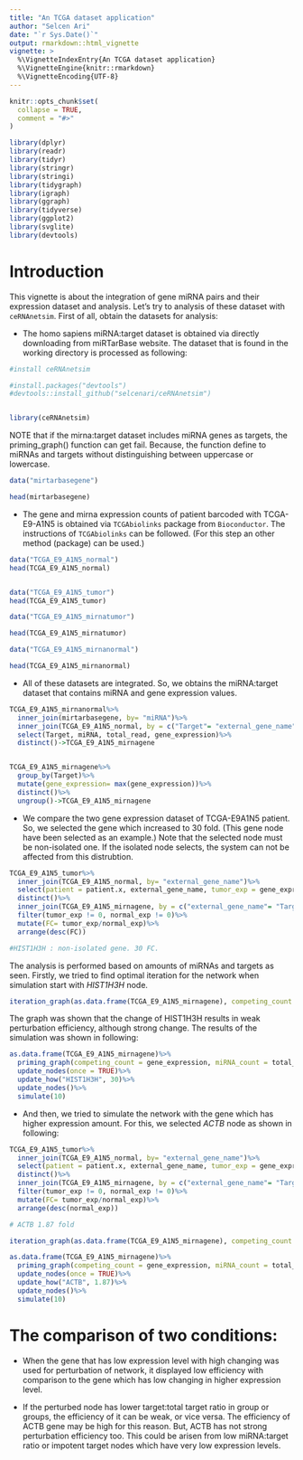 ```yaml
---
title: "An TCGA dataset application"
author: "Selcen Ari"
date: "`r Sys.Date()`"
output: rmarkdown::html_vignette
vignette: >
  %\VignetteIndexEntry{An TCGA dataset application}
  %\VignetteEngine{knitr::rmarkdown}
  %\VignetteEncoding{UTF-8}
---
```


```r
knitr::opts_chunk$set(
  collapse = TRUE,
  comment = "#>"
)
```


```r
library(dplyr)
library(readr)
library(tidyr)
library(stringr)
library(stringi)
library(tidygraph)
library(igraph)
library(ggraph)
library(tidyverse)
library(ggplot2)
library(svglite)
library(devtools)

```

# Introduction

This vignette is about the integration of gene miRNA pairs and their expression dataset and analysis. Let's try to analysis of these dataset with `ceRNAnetsim`. First of all, obtain the datasets for analysis:

- The homo sapiens miRNA:target dataset is obtained via directly downloading from miRTarBase website. The dataset that is found in the working directory is processed as following:

```r
#install ceRNAnetsim

#install.packages("devtools")
#devtools::install_github("selcenari/ceRNAnetsim")


library(ceRNAnetsim)
```
NOTE that if the mirna:target dataset includes miRNA genes as targets, the priming_graph() function can get fail. Because, the function define to miRNAs and targets without distinguishing between uppercase or lowercase.

```r
data("mirtarbasegene")

head(mirtarbasegene)
```

- The gene and mirna expression counts of patient barcoded with TCGA-E9-A1N5 is obtained via `TCGAbiolinks` package from `Bioconductor`. The instructions of `TCGAbiolinks` can be followed. (For this step an other method (package) can be used.)

```r
data("TCGA_E9_A1N5_normal")
head(TCGA_E9_A1N5_normal)


data("TCGA_E9_A1N5_tumor")
head(TCGA_E9_A1N5_tumor)

```

```r
data("TCGA_E9_A1N5_mirnatumor")

head(TCGA_E9_A1N5_mirnatumor)

data("TCGA_E9_A1N5_mirnanormal")

head(TCGA_E9_A1N5_mirnanormal)

```

- All of these datasets are integrated. So, we obtains the miRNA:target dataset that contains miRNA and gene expression values.

```r

TCGA_E9_A1N5_mirnanormal%>%
  inner_join(mirtarbasegene, by= "miRNA")%>%
  inner_join(TCGA_E9_A1N5_normal, by = c("Target"= "external_gene_name"))%>%
  select(Target, miRNA, total_read, gene_expression)%>%
  distinct()->TCGA_E9_A1N5_mirnagene


TCGA_E9_A1N5_mirnagene%>%
  group_by(Target)%>%
  mutate(gene_expression= max(gene_expression))%>%
  distinct()%>%
  ungroup()->TCGA_E9_A1N5_mirnagene
```

- We compare the two gene expression dataset of TCGA-E9A1N5 patient. So, we selected the gene which increased to 30 fold. (This gene node have been selected as an example.) Note that the selected node must be non-isolated one. If the isolated node selects, the system can not be affected from this distrubtion.

```r

TCGA_E9_A1N5_tumor%>%
  inner_join(TCGA_E9_A1N5_normal, by= "external_gene_name")%>%
  select(patient = patient.x, external_gene_name, tumor_exp = gene_expression.x, normal_exp = gene_expression.y)%>%
  distinct()%>%
  inner_join(TCGA_E9_A1N5_mirnagene, by = c("external_gene_name"= "Target"))%>%
  filter(tumor_exp != 0, normal_exp != 0)%>%
  mutate(FC= tumor_exp/normal_exp)%>%
  arrange(desc(FC))

#HIST1H3H : non-isolated gene. 30 FC.
```


The analysis is performed based on amounts of miRNAs and targets as seen. Firstly, we tried to find optimal iteration for the network when simulation start with *HIST1H3H* node.

```r
iteration_graph(as.data.frame(TCGA_E9_A1N5_mirnagene), competing_count = gene_expression, miRNA_count = total_read, node_name = "HIST1H3H", .iter = 10, how = 30)
```


The graph was shown that the change of HIST1H3H results in weak perturbation efficiency, although strong change. The results of the simulation was shown in following:

```r
as.data.frame(TCGA_E9_A1N5_mirnagene)%>%
  priming_graph(competing_count = gene_expression, miRNA_count = total_read)%>%
  update_nodes(once = TRUE)%>%
  update_how("HIST1H3H", 30)%>%
  update_nodes()%>%
  simulate(10)

```


- And then, we tried to simulate the network with the gene which has higher expression amount. For this, we selected *ACTB* node as shown in following:

```r

TCGA_E9_A1N5_tumor%>%
  inner_join(TCGA_E9_A1N5_normal, by= "external_gene_name")%>%
  select(patient = patient.x, external_gene_name, tumor_exp = gene_expression.x, normal_exp = gene_expression.y)%>%
  distinct()%>%
  inner_join(TCGA_E9_A1N5_mirnagene, by = c("external_gene_name"= "Target"))%>%
  filter(tumor_exp != 0, normal_exp != 0)%>%
  mutate(FC= tumor_exp/normal_exp)%>%
  arrange(desc(normal_exp))

# ACTB 1.87 fold
```


```r
iteration_graph(as.data.frame(TCGA_E9_A1N5_mirnagene), competing_count = gene_expression, miRNA_count = total_read, node_name = "ACTB", .iter = 10, how = 1.87)
```


```r
as.data.frame(TCGA_E9_A1N5_mirnagene)%>%
  priming_graph(competing_count = gene_expression, miRNA_count = total_read)%>%
  update_nodes(once = TRUE)%>%
  update_how("ACTB", 1.87)%>%
  update_nodes()%>%
  simulate(10)
```


# The comparison of two conditions:

- When the gene that has low expression level with high changing was used for perturbation of network, it displayed low efficiency with comparison to the gene which has low changing in higher expression level.

- If the perturbed node has lower target:total target ratio in group or groups, the efficiency of it can be weak, or vice versa. The efficiency of ACTB gene may be high for this reason. But, ACTB has not strong perturbation efficiency too. This could be arisen from low miRNA:target ratio or impotent target nodes which have very low expression levels.

